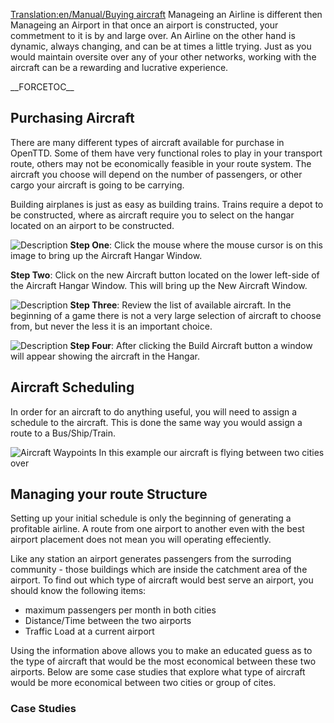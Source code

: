 [[Translation:en/Manual/Buying aircraft]]
Manageing an Airline is different then Manageing an Airport in that once an airport is constructed, your commetment to it is by and large over.  An Airline on the other hand is dynamic, always changing, and can be at times a little trying.  Just as you would maintain oversite over any of your other networks, working with the aircraft can be a rewarding and lucrative experience.


__FORCETOC__

== Purchasing Aircraft ==

There are many different types of aircraft available for purchase in OpenTTD. Some of them have very functional roles to play in your transport route, others may not be economically feasible in your route system.  The aircraft you choose will depend on the number of passengers, or other cargo your aircraft is going to be carrying.


Building airplanes is just as easy as building trains.  Trains require a depot to be constructed, where as aircraft require you to select on the hangar located on an airport to be constructed.



[[File:en/Manual/Step1aircraft.png|thumb|Description]]
'''Step One''': Click the mouse where the mouse cursor is on this image to bring up the Aircraft Hangar Window.

'''Step Two''': Click on the new Aircraft button located on the lower left-side of the Aircraft Hangar Window. This will bring up the New Aircraft Window.

[[File:en/Manual/Step3aircraft.png|thumb|Description]]
'''Step Three''': Review the list of available aircraft.  In the beginning of a game there is not a very large selection of aircraft to choose from, but never the less it is an important choice.

[[File:en/Manual/Step4aircraft.png|thumb|Description]]
'''Step Four''': After clicking the Build Aircraft button a window will appear showing the aircraft in the Hangar.










== Aircraft Scheduling ==

In order for an aircraft to do anything useful, you will need to assign a schedule to the aircraft.  This is done the same way you would assign a route to a Bus/Ship/Train.

[[File:en/Waypointaircraft.png|thumb|Aircraft Waypoints]]
In this example our aircraft is flying between two cities over






== Managing your route Structure ==

Setting up your initial schedule is only the beginning of generating a profitable airline.  A route from one airport to another even with the best airport placement does not mean you will operating effeciently.  


Like any station an airport generates passengers from the surroding community - those buildings which are inside the catchment area of the airport.  To find out which type of aircraft would best serve an airport, you should know the following items:

*maximum passengers per month in both cities
*Distance/Time between the two airports
*Traffic Load at a current airport


Using the information above allows you to make an educated guess as to the type of aircraft that would be the most economical between these two airports.  Below are some case studies that explore what type of aircraft would be more economical between two cities or group of cites.


=== Case Studies ===